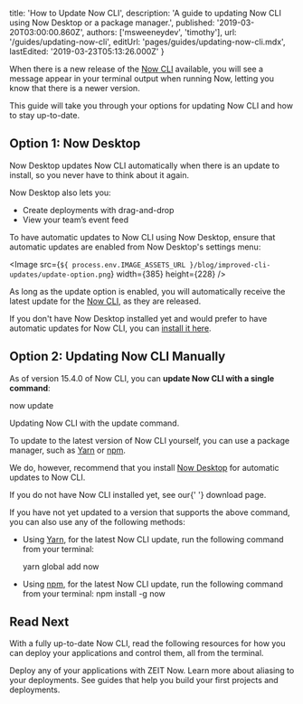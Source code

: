 

  title: 'How to Update Now CLI',
  description:
    'A guide to updating Now CLI using Now Desktop or a package manager.',
  published: '2019-03-20T03:00:00.860Z',
  authors: ['msweeneydev', 'timothy'],
  url: '/guides/updating-now-cli',
  editUrl: 'pages/guides/updating-now-cli.mdx',
  lastEdited: '2019-03-23T05:13:26.000Z'
}

When there is a new release of the [Now CLI](https://zeit.co/download#now-cli) available, you will see a message appear in your terminal output when running Now, letting you know that there is a newer version.

This guide will take you through your options for updating Now CLI and how to stay up-to-date.

## Option 1: Now Desktop

Now Desktop updates Now CLI automatically when there is an update to install, so you never have to think about it again.

Now Desktop also lets you:

- Create deployments with drag-and-drop
- View your team’s event feed

To have automatic updates to Now CLI using Now Desktop, ensure that automatic updates are enabled from Now Desktop's settings menu:

<Image
  src={`${
    process.env.IMAGE_ASSETS_URL
  }/blog/improved-cli-updates/update-option.png`}
  width={385}
  height={228}
/>

As long as the update option is enabled, you will automatically receive the latest update for the [Now CLI](https://zeit.co/download#now-cli), as they are released.

If you don't have Now Desktop installed yet and would prefer to have automatic updates for Now CLI, you can [install it here](https://zeit.co/download#now-desktop).

## Option 2: Updating Now CLI Manually

As of version 15.4.0 of Now CLI, you can **update Now CLI with a single command**:

<TerminalInput>now update</TerminalInput>
<Caption>Updating Now CLI with the <InlineCode>update</InlineCode> command.</Caption>

To update to the latest version of Now CLI yourself, you can use a package manager, such as [Yarn](#updating-with-yarn) or [npm](#updating-with-npm).

We do, however, recommend that you install [Now Desktop](#option-1:-now-desktop) for automatic updates to Now CLI.

<Note>
  If you do not have Now CLI installed yet, see our{' '}
  <GenericLink href="/download">download page</GenericLink>.
</Note>

If you have not yet updated to a version that supports the above command, you can also use any of the following methods:

- Using [Yarn](https://yarnpkg.com/), for the latest Now CLI update, run the following command from your terminal:

  <TerminalInput>yarn global add now</TerminalInput>

- Using [npm](https://npmjs.com), for the latest Now CLI update, run the following command from your terminal:
  <TerminalInput>npm install -g now</TerminalInput>

## Read Next

With a fully up-to-date Now CLI, read the following resources for how you can deploy your applications and control them, all from the terminal.

<Card title="Deploying Basics" href="/docs/v2/deployments/basics">
  Deploy any of your applications with ZEIT Now.
</Card>

<Card title="Aliasing" href="/docs/v2/custom-domains#aliasing-a-project">
  Learn more about aliasing to your deployments.
</Card>

<Card title="Guides" href="/guides">
  See guides that help you build your first projects and deployments.
</Card>

